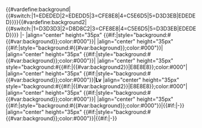 {{#vardefine:background|{{#switch:{{{world|}}}|1=EDEDED|2=EDEDD5|3=CFE8E8|4=C5E6D5|5=D3D3EB|EDEDED}}}}{{#vardefine:background2|{{#switch:{{{world|}}}|1=D3D3D3|2=D8D8C2|3=CFE8E8|4=C5E6D5|5=D3D3EB|EDEDED}}}}
|-
|align="center" height="35px" {{#if:{{{odd|}}}|style="background:#{{#var:background}};color:#000"}}|{{{id|}}}
|align="center" height="35px" {{#if:{{{odd|}}}|style="background:#{{#var:background}};color:#000"}}|{{{name|}}}
|align="center" height="35px" {{#if:{{{odd|}}}|style="background:#{{#var:background}};color:#000"}}|{{{time|}}}
|align="center" height="35px" style="background:#{{#if:{{{odd|}}}|{{#var:background2}}|E8E8E8}};color:#000"|{{{sum|}}}
|align="center" height="35px" {{#if:{{{odd|}}}|style="background:#{{#var:background}};color:#000"}}|'''Lv''' {{{level|}}}
|align="center" height="35px" style="background:#{{#if:{{{odd|}}}|{{#var:background2}}|E8E8E8}};color:#000"|{{{fleet|}}}
|align="center" height="35px" {{#if:{{{odd|}}}|style="background:#{{#var:background}};color:#000"}}|{{{drums|}}}
|align="center" height="35px" {{#if:{{{odd|}}}|style="background:#{{#var:background}};color:#000"}}|{{#if:{{{fuel|}}}|-{{{fuel}}}}}
|align="center" height="35px" {{#if:{{{odd|}}}|style="background:#{{#var:background}};color:#000"}}|{{#if:{{{ammo|}}}|-{{{ammo}}}}}